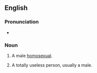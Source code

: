 {{also|knob-jockey|nob jockey}}
==English==

===Pronunciation===
* {{audio|en|En-au-knob jockey.ogg|Audio (AU)}}

===Noun===
{{en-noun}}

# {{lb|en|British|offensive|slang}} A male [[homosexual]].
# {{lb|en|British|offensive|slang}} A totally useless person, usually a male.
#: {{usex|en|Ruining a barbecue by burning the meat. You really are a complete '''knob jockey'''.}}